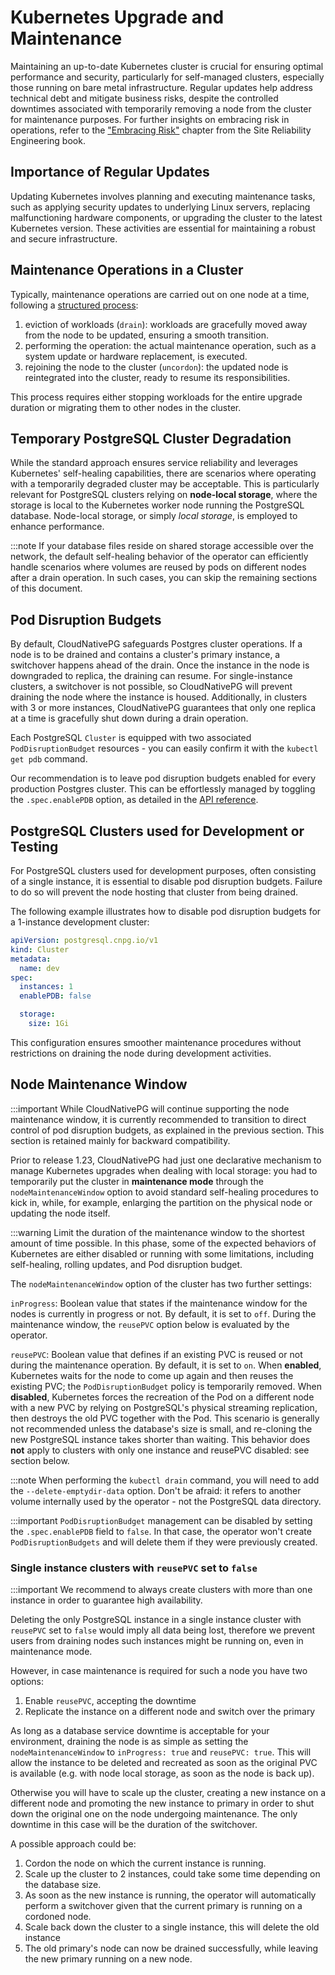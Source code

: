 ﻿# Kubernetes Upgrade and Maintenance
<!-- SPDX-License-Identifier: CC-BY-4.0 -->

Maintaining an up-to-date Kubernetes cluster is crucial for ensuring optimal
performance and security, particularly for self-managed clusters, especially
those running on bare metal infrastructure. Regular updates help address
technical debt and mitigate business risks, despite the controlled downtimes
associated with temporarily removing a node from the cluster for maintenance
purposes. For further insights on embracing risk in operations, refer to the
["Embracing Risk"](https://landing.google.com/sre/sre-book/chapters/embracing-risk/)
chapter from the Site Reliability Engineering book.

## Importance of Regular Updates

Updating Kubernetes involves planning and executing maintenance tasks, such as
applying security updates to underlying Linux servers, replacing malfunctioning
hardware components, or upgrading the cluster to the latest Kubernetes version.
These activities are essential for maintaining a robust and secure
infrastructure.

## Maintenance Operations in a Cluster

Typically, maintenance operations are carried out on one node at a time, following a [structured process](https://kubernetes.io/docs/tasks/administer-cluster/kubeadm/kubeadm-upgrade/):

1. eviction of workloads (`drain`): workloads are gracefully moved away from
   the node to be updated, ensuring a smooth transition.
2. performing the operation: the actual maintenance operation, such as a
   system update or hardware replacement, is executed.
3. rejoining the node to the cluster (`uncordon`): the updated node is
   reintegrated into the cluster, ready to resume its responsibilities.

This process requires either stopping workloads for the entire upgrade duration
or migrating them to other nodes in the cluster.

## Temporary PostgreSQL Cluster Degradation

While the standard approach ensures service reliability and leverages
Kubernetes' self-healing capabilities, there are scenarios where operating with
a temporarily degraded cluster may be acceptable. This is particularly relevant
for PostgreSQL clusters relying on **node-local storage**, where the storage is
local to the Kubernetes worker node running the PostgreSQL database. Node-local
storage, or simply *local storage*, is employed to enhance performance.

:::note
If your database files reside on shared storage accessible over the
    network, the default self-healing behavior of the operator can efficiently
    handle scenarios where volumes are reused by pods on different nodes after a
    drain operation. In such cases, you can skip the remaining sections of this
    document.

## Pod Disruption Budgets

By default, CloudNativePG safeguards Postgres cluster operations. If a node is
to be drained and contains a cluster's primary instance, a switchover happens
ahead of the drain. Once the instance in the node is downgraded to replica, the
draining can resume.
For single-instance clusters, a switchover is not possible, so CloudNativePG
will prevent draining the node where the instance is housed.
Additionally, in clusters with 3 or more instances, CloudNativePG guarantees that
only one replica at a time is gracefully shut down during a drain operation.

Each PostgreSQL `Cluster` is equipped with two associated `PodDisruptionBudget`
resources - you can easily confirm it with the `kubectl get pdb` command.

Our recommendation is to leave pod disruption budgets enabled for every
production Postgres cluster. This can be effortlessly managed by toggling the
`.spec.enablePDB` option, as detailed in the
[API reference](cloudnative-pg.v1.md#postgresql-cnpg-io-v1-ClusterSpec).

## PostgreSQL Clusters used for Development or Testing

For PostgreSQL clusters used for development purposes, often consisting of
a single instance, it is essential to disable pod disruption budgets. Failure
to do so will prevent the node hosting that cluster from being drained.

The following example illustrates how to disable pod disruption budgets for a
1-instance development cluster:

```yaml
apiVersion: postgresql.cnpg.io/v1
kind: Cluster
metadata:
  name: dev
spec:
  instances: 1
  enablePDB: false

  storage:
    size: 1Gi
```

This configuration ensures smoother maintenance procedures without restrictions
on draining the node during development activities.

## Node Maintenance Window

:::important
While CloudNativePG will continue supporting the node maintenance window,
    it is currently recommended to transition to direct control of pod disruption
    budgets, as explained in the previous section. This section is retained
    mainly for backward compatibility.

Prior to release 1.23, CloudNativePG had just one declarative mechanism to manage
Kubernetes upgrades when dealing with local storage: you had to temporarily put
the cluster in **maintenance mode** through the `nodeMaintenanceWindow` option
to avoid standard self-healing procedures to kick in, while, for example,
enlarging the partition on the physical node or updating the node itself.

:::warning
Limit the duration of the maintenance window to the shortest
    amount of time possible. In this phase, some of the expected
    behaviors of Kubernetes are either disabled or running with
    some limitations, including self-healing, rolling updates,
    and Pod disruption budget.

The `nodeMaintenanceWindow` option of the cluster has two further
settings:

`inProgress`:
Boolean value that states if the maintenance window for the nodes
is currently in progress or not. By default, it is set to `off`.
During the maintenance window, the `reusePVC` option below is
evaluated by the operator.

`reusePVC`:
Boolean value that defines if an existing PVC is reused or
not during the maintenance operation. By default, it is set to `on`.
When **enabled**, Kubernetes waits for the node to come up
again and then reuses the existing PVC; the `PodDisruptionBudget`
policy is temporarily removed.
When **disabled**, Kubernetes forces the recreation of the
Pod on a different node with a new PVC by relying on
PostgreSQL's physical streaming replication, then destroys
the old PVC together with the Pod. This scenario is generally
not recommended unless the database's size is small, and re-cloning
the new PostgreSQL instance takes shorter than waiting. This behavior
does **not** apply to clusters with only one instance and
reusePVC disabled: see section below.

:::note
When performing the `kubectl drain` command, you will need
    to add the `--delete-emptydir-data` option.
    Don't be afraid: it refers to another volume internally used
    by the operator - not the PostgreSQL data directory.

:::important
`PodDisruptionBudget` management can be disabled by setting the
    `.spec.enablePDB` field to `false`. In that case, the operator won't
    create `PodDisruptionBudgets` and will delete them if they were
    previously created.

### Single instance clusters with `reusePVC` set to `false`

:::important
We recommend to always create clusters with more
    than one instance in order to guarantee high availability.

Deleting the only PostgreSQL instance in a single instance cluster with
`reusePVC` set to `false` would imply all data being lost,
therefore we prevent users from draining nodes such instances might be running
on, even in maintenance mode.

However, in case maintenance is required for such a node you have two options:

1. Enable `reusePVC`, accepting the downtime
2. Replicate the instance on a different node and switch over the primary

As long as a database service downtime is acceptable for your environment,
draining the node is as simple as setting the `nodeMaintenanceWindow` to
`inProgress: true` and `reusePVC: true`. This will allow the instance to
be deleted and recreated as soon as the original PVC is available
(e.g. with node local storage, as soon as the node is back up).

Otherwise you will have to scale up the cluster, creating a new instance
on a different node and promoting the new instance to primary in order to
shut down the original one on the node undergoing maintenance. The only
downtime in this case will be the duration of the switchover.

A possible approach could be:

1. Cordon the node on which the current instance is running.
2. Scale up the cluster to 2 instances, could take some time depending on the database size.
3. As soon as the new instance is running, the operator will automatically
   perform a switchover given that the current primary is running on a cordoned node.
4. Scale back down the cluster to a single instance, this will delete the old instance
5. The old primary's node can now be drained successfully, while leaving the new primary
   running on a new node.

